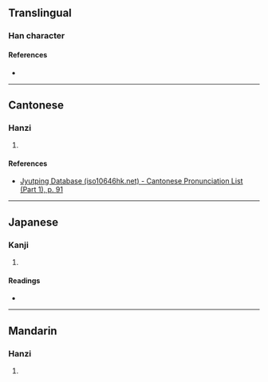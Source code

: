 {{character info/new}}
==Translingual==

===Han character===
{{Han char|rn=37|rad=大|as=06|sn=9|four=|canj=KYVO,XKYVO|ids=⿱大亥}}

====References====
* {{Han ref|kx=0251.220|dkj=05918|dj=0513.020|hdz=10540.050|uh=5952|ud=22866}}

----

==Cantonese==

===Hanzi===
{{yue-hanzi|jyut=[[hoi1]]|y=hoi1}}

# {{defn|lang=yue|sort=大06}}

====References====
* [http://www.iso10646hk.net/jp/document/download.jsp Jyutping Database (iso10646hk.net) - Cantonese Pronunciation List (Part 1), p. 91]

----

==Japanese==

===Kanji===
{{ja-kanji|grade=|rs=大06}}

# {{defn|lang=ja|sort=大06}}

====Readings====
* {{ja-readings|on=[[かい]] (kai), [[ほう]] (hō), [[ぶ]] (bu)|kun=[[たてまつうる]] (tatematsuuru), [[まつる]] (matsuru)}}

----

==Mandarin==

===Hanzi===
{{cmn-hanzi|pin=[[kāi]] ([[kai1]]), [[zhā]] ([[zha1]]), [[zhà]] ([[zha4]])|wg=k'ai<sup>1</sup>, cha<sup>1</sup>, cha<sup>4</sup>}}

# {{defn|lang=cmn|sort=大06}}